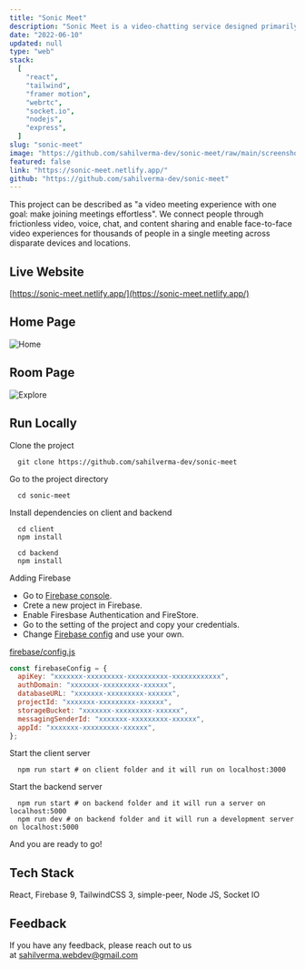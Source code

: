 ```yaml
---
title: "Sonic Meet"
description: "Sonic Meet is a video-chatting service designed primarily for business, office and educational use, which lets colleagues chat over video and text."
date: "2022-06-10"
updated: null
type: "web"
stack:
  [
    "react",
    "tailwind",
    "framer motion",
    "webrtc",
    "socket.io",
    "nodejs",
    "express",
  ]
slug: "sonic-meet"
image: "https://github.com/sahilverma-dev/sonic-meet/raw/main/screenshot/sonic-meet.png?raw=true"
featured: false
link: "https://sonic-meet.netlify.app/"
github: "https://github.com/sahilverma-dev/sonic-meet"
---
```


This project can be described as "a video meeting experience with one goal: make joining meetings effortless". We connect people through frictionless video, voice, chat, and content sharing and enable face-to-face video experiences for thousands of people in a single meeting across disparate devices and locations.

## Live Website

[https://sonic-meet.netlify.app/](https://sonic-meet.netlify.app/)

## Home Page

![Home](https://github.com/sahilverma-dev/sonic-meet/raw/main/screenshot/home.png)

## Room Page

![Explore](https://github.com/sahilverma-dev/sonic-meet/raw/main/screenshot/room.png)

## Run Locally

Clone the project

```shell
  git clone https://github.com/sahilverma-dev/sonic-meet
```

Go to the project directory

```shell
  cd sonic-meet
```

Install dependencies on client and backend

```shell
  cd client
  npm install
```

```shell
  cd backend
  npm install
```

Adding Firebase

- Go to [Firebase console](https://console.firebase.google.com/).
- Crete a new project in Firebase.
- Enable Firesbase Authentication and FireStore.
- Go to the setting of the project and copy your credentials.
- Change [Firebase config](https://github.com/sahilverma-dev/sonic-meet/blob/main/client/src/firebase/config.js) and use your own.

[firebase/config.js](https://github.com/sahilverma-dev/sonic-meet/blob/main/client/src/firebase/config.js)

```js
const firebaseConfig = {
  apiKey: "xxxxxxx-xxxxxxxxx-xxxxxxxxxx-xxxxxxxxxxxx",
  authDomain: "xxxxxxx-xxxxxxxxx-xxxxxx",
  databaseURL: "xxxxxxx-xxxxxxxxx-xxxxxx",
  projectId: "xxxxxxx-xxxxxxxxx-xxxxxx",
  storageBucket: "xxxxxxx-xxxxxxxxx-xxxxxx",
  messagingSenderId: "xxxxxxx-xxxxxxxxx-xxxxxx",
  appId: "xxxxxxx-xxxxxxxxx-xxxxxx",
};
```

Start the client server

```shell
  npm run start # on client folder and it will run on localhost:3000
```

Start the backend server

```shell
  npm run start # on backend folder and it will run a server on localhost:5000
  npm run dev # on backend folder and it will run a development server on localhost:5000
```

And you are ready to go!

## Tech Stack

React, Firebase 9, TailwindCSS 3, simple-peer, Node JS, Socket IO

## Feedback

If you have any feedback, please reach out to us at [sahilverma.webdev@gmail.com](mailto:sahilverma.webdev@gmail.com)
